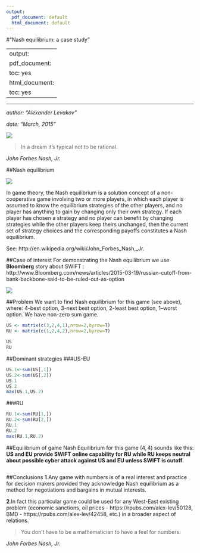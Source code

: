 ---
output:
  pdf_document: default
  html_document: default
---
#"Nash equilibrium: a case study"

---
output:
  pdf_document:
    toc: yes
  html_document:
    toc: yes
---



*************************
*author: "Alexander Levakov"*

*date: "March, 2015"*

![](nash.png)

> In a dream it's typical not to be rational.
  
*John Forbes Nash, Jr.*



##Nash equilibrium

![](neq.png)

In game theory, the Nash equilibrium is a solution concept of a non-cooperative game involving two or more players, in which each player is assumed to know the equilibrium strategies of the other players, and no player has anything to gain by changing only their own strategy. If each player has chosen a strategy and no player can benefit by changing strategies while the other players keep theirs unchanged, then the current set of strategy choices and the corresponding payoffs constitutes a Nash equilibrium.

See: http://en.wikipedia.org/wiki/John_Forbes_Nash,_Jr.



##Case of interest
For demonstrating the Nash equilibrium we use **Bloomberg** story about SWIFT : http://www.Bloomberg.com/news/articles/2015-03-19/russian-cutoff-from-bank-backbone-said-to-be-ruled-out-as-option

![](swift.png)

##Problem
We want to find Nash equilibrium for this game (see above), where:
4-best option, 3-next best option, 2-least best option, 1–worst option. We have non-zero sum game.

```{r}
US <- matrix(c(3,2,4,1),nrow=2,byrow=T)
RU <- matrix(c(1,2,4,2),nrow=2,byrow=T)

```



```{r}
US
RU
```

##Dominant strategies
###US-EU
```{r}
US.1<-sum(US[,1])
US.2<-sum(US[,2])
US.1
US.2
max(US.1,US.2)

```

###RU
```{r}
RU.1<-sum(RU[1,])
RU.2<-sum(RU[2,])
RU.1
RU.2
max(RU.1,RU.2)
```
##Equilibrium of game 
Nash Equilibrium for this game $(4,4)$ sounds like this: **US and EU provide SWIFT online capability for RU while RU keeps neutral about possible cyber attack against US and EU unless SWIFT is cutoff**.

```{r}

```

##Conclusions
**1**.Any game with numbers is of a real interest and practice for decision makers provided they acknowledge Nash equilibrium as a method for negotiations and bargains in mutual interests.

**2**.In fact this particular game could be used for any West-East existing problem (economic sanctions, oil prices - https://rpubs.com/alex-lev/50128,  BMD - https://rpubs.com/alex-lev/42458, etc.) in a broader aspect of relations.

> You don't have to be a mathematician to have a feel for numbers.

*John Forbes Nash, Jr.*


